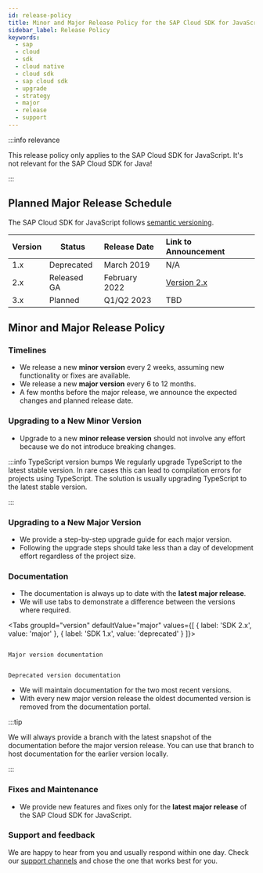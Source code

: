 ```yaml
---
id: release-policy
title: Minor and Major Release Policy for the SAP Cloud SDK for JavaScript
sidebar_label: Release Policy
keywords:
  - sap
  - cloud
  - sdk
  - cloud native
  - cloud sdk
  - sap cloud sdk
  - upgrade
  - strategy
  - major
  - release
  - support
---
```



:::info relevance

This release policy only applies to the SAP Cloud SDK for JavaScript.
It's not relevant for the SAP Cloud SDK for Java!

:::

## Planned Major Release Schedule

The SAP Cloud SDK for JavaScript follows [semantic versioning](https://semver.org/).

| Version | Status      | Release Date  | Link to Announcement                    |
| :------ | ----------- | :------------ | :-------------------------------------- |
| 1.x     | Deprecated  | March 2019    | N/A                                     |
| 2.x     | Released GA | February 2022 | [Version 2.x](announcing-version-2.mdx) |
| 3.x     | Planned     | Q1/Q2 2023    | TBD                                     |

## Minor and Major Release Policy

### Timelines

- We release a new **minor version** every 2 weeks, assuming new functionality or fixes are available.
- We release a new **major version** every 6 to 12 months.
- A few months before the major release, we announce the expected changes and planned release date.

### Upgrading to a New Minor Version

- Upgrade to a new **minor release version** should not involve any effort because we do not introduce breaking changes.

:::info TypeScript version bumps
We regularly upgrade TypeScript to the latest stable version.
In rare cases this can lead to compilation errors for projects using TypeScript.
The solution is usually upgrading TypeScript to the latest stable version.

:::

### Upgrading to a New Major Version

- We provide a step-by-step upgrade guide for each major version.
- Following the upgrade steps should take less than a day of development effort regardless of the project size.

### Documentation

- The documentation is always up to date with the **latest major release**.
- We will use tabs to demonstrate a difference between the versions where required.

<Tabs groupId="version" defaultValue="major" values={[ { label: 'SDK 2.x', value: 'major' }, { label: 'SDK 1.x', value: 'deprecated' } ]}>

<TabItem value="major">

```

Major version documentation

```

</TabItem>

<TabItem value="deprecated">

```

Deprecated version documentation

```

</TabItem>

</Tabs>

- We will maintain documentation for the two most recent versions.
- With every new major version release the oldest documented version is removed from the documentation portal.

:::tip

We will always provide a branch with the latest snapshot of the documentation before the major version release.
You can use that branch to host documentation for the earlier version locally.

:::

### Fixes and Maintenance

- We provide new features and fixes only for the **latest major release** of the SAP Cloud SDK for JavaScript.

### Support and feedback

We are happy to hear from you and usually respond within one day.
Check our [support channels](../overview/support.mdx) and chose the one that works best for you.
